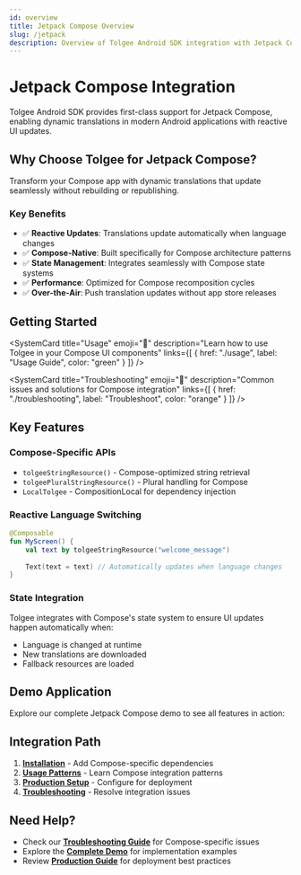 ```yaml
---
id: overview
title: Jetpack Compose Overview
slug: /jetpack
description: Overview of Tolgee Android SDK integration with Jetpack Compose
---
```



# Jetpack Compose Integration

Tolgee Android SDK provides first-class support for Jetpack Compose, enabling dynamic translations in modern Android applications with reactive UI updates.

## Why Choose Tolgee for Jetpack Compose?

Transform your Compose app with dynamic translations that update seamlessly without rebuilding or republishing.

### Key Benefits

- ✅ **Reactive Updates**: Translations update automatically when language changes
- ✅ **Compose-Native**: Built specifically for Compose architecture patterns  
- ✅ **State Management**: Integrates seamlessly with Compose state systems
- ✅ **Performance**: Optimized for Compose recomposition cycles
- ✅ **Over-the-Air**: Push translation updates without app store releases

## Getting Started

<div className="grid grid-cols-1 md:grid-cols-3 gap-4 my-6">
  <SystemCard
    title="Installation"
    emoji="📦"
    description="Set up Tolgee Compose dependencies and configuration"
    links={[
      { href: "./installation", label: "Install Guide", color: "blue" }
    ]}
  />
  
  <SystemCard
    title="Usage"
    emoji="🚀"
    description="Learn how to use Tolgee in your Compose UI components"
    links={[
      { href: "./usage", label: "Usage Guide", color: "green" }
    ]}
  />
  
  <SystemCard
    title="Troubleshooting"
    emoji="🔧"
    description="Common issues and solutions for Compose integration"
    links={[
      { href: "./troubleshooting", label: "Troubleshoot", color: "orange" }
    ]}
  />
</div>

## Key Features

### Compose-Specific APIs

- `tolgeeStringResource()` - Compose-optimized string retrieval
- `tolgeePluralStringResource()` - Plural handling for Compose
- `LocalTolgee` - CompositionLocal for dependency injection

### Reactive Language Switching

```kotlin
@Composable
fun MyScreen() {
    val text by tolgeeStringResource("welcome_message")
    
    Text(text = text) // Automatically updates when language changes
}
```

### State Integration

Tolgee integrates with Compose's state system to ensure UI updates happen automatically when:
- Language is changed at runtime
- New translations are downloaded
- Fallback resources are loaded

## Demo Application

Explore our complete Jetpack Compose demo to see all features in action:

<div className="grid grid-cols-1 gap-4 my-6">
  <SystemCard
    title="Jetpack Compose Demo"
    emoji="🚀"
    description="Complete example implementation with all Compose features"
    links={[
      { href: "https://github.com/tolgee/tolgee-mobile-kotlin-sdk/tree/master/demo/examplejetpack", label: "View Demo", color: "green" }
    ]}
  />
</div>

## Integration Path

1. **[Installation](./installation)** - Add Compose-specific dependencies
2. **[Usage Patterns](./usage)** - Learn Compose integration patterns
3. **[Production Setup](../production)** - Configure for deployment
4. **[Troubleshooting](./troubleshooting)** - Resolve integration issues

## Need Help?

- Check our **[Troubleshooting Guide](./troubleshooting)** for Compose-specific issues
- Explore the **[Complete Demo](https://github.com/tolgee/tolgee-mobile-kotlin-sdk/tree/master/demo/examplejetpack)** for implementation examples
- Review **[Production Guide](../production)** for deployment best practices
